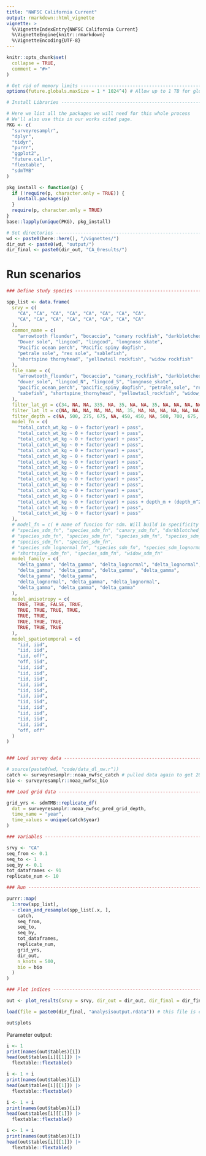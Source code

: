 ```yaml
---
title: "NWFSC California Current"
output: rmarkdown::html_vignette
vignette: >
  %\VignetteIndexEntry{NWFSC California Current}
  %\VignetteEngine{knitr::rmarkdown}
  %\VignetteEncoding{UTF-8}
---
```


```r
knitr::opts_chunk$set(
  collapse = TRUE,
  comment = "#>"
)
```

```r
# Get rid of memory limits -----------------------------------------------------
options(future.globals.maxSize = 1 * 1024^4) # Allow up to 1 TB for globals

# Install Libraries ------------------------------------------------------------

# Here we list all the packages we will need for this whole process
# We'll also use this in our works cited page.
PKG <- c(
  "surveyresamplr",
  "dplyr",
  "tidyr",
  "purrr",
  "ggplot2",
  "future.callr",
  "flextable", 
  "sdmTMB"
)

pkg_install <- function(p) {
  if (!require(p, character.only = TRUE)) {
    install.packages(p)
  }
  require(p, character.only = TRUE)
}
base::lapply(unique(PKG), pkg_install)

# Set directories --------------------------------------------------------------
wd <- paste0(here::here(), "/vignettes/")
dir_out <- paste0(wd, "output/")
dir_final <- paste0(dir_out, "CA_0results/")
```

# Run scenarios

```r

### Define study species -------------------------------------------------------

spp_list <- data.frame(
  srvy = c(
    "CA", "CA", "CA", "CA", "CA", "CA", "CA", "CA",
    "CA", "CA", "CA", "CA", "CA", "CA", "CA", "CA"
  ),
  common_name = c(
    "arrowtooth flounder", "bocaccio", "canary rockfish", "darkblotched rockfish",
    "Dover sole", "lingcod", "lingcod", "longnose skate",
    "Pacific ocean perch", "Pacific spiny dogfish",
    "petrale sole", "rex sole", "sablefish",
    "shortspine thornyhead", "yellowtail rockfish", "widow rockfish"
  ),
  file_name = c(
    "arrowtooth_flounder", "bocaccio", "canary_rockfish", "darkblotched_rockfish",
    "dover_sole", "lingcod_N", "lingcod_S", "longnose_skate",
    "pacific_ocean_perch", "pacific_spiny_dogfish", "petrale_sole", "rex_sole",
    "sabefish", "shortspine_thornyhead", "yellowtail_rockfish", "widow_rockfish"
  ),
  filter_lat_gt = c(34, NA, NA, 335, NA, 35, NA, NA, 35, NA, NA, NA, NA, NA, 35.5, 33.5),
  filter_lat_lt = c(NA, NA, NA, NA, NA, NA, 35, NA, NA, NA, NA, NA, NA, NA, NA, NA),
  filter_depth = c(NA, 500, 275, 675, NA, 450, 450, NA, 500, 700, 675, 700, NA, NA, 425, 675),
  model_fn = c(
    "total_catch_wt_kg ~ 0 + factor(year) + pass",
    "total_catch_wt_kg ~ 0 + factor(year) + pass",
    "total_catch_wt_kg ~ 0 + factor(year) + pass",
    "total_catch_wt_kg ~ 0 + factor(year) + pass",
    "total_catch_wt_kg ~ 0 + factor(year) + pass",
    "total_catch_wt_kg ~ 0 + factor(year) + pass",
    "total_catch_wt_kg ~ 0 + factor(year) + pass",
    "total_catch_wt_kg ~ 0 + factor(year) + pass",
    "total_catch_wt_kg ~ 0 + factor(year) + pass",
    "total_catch_wt_kg ~ 0 + factor(year) + pass",
    "total_catch_wt_kg ~ 0 + factor(year) + pass",
    "total_catch_wt_kg ~ 0 + factor(year) + pass",
    "total_catch_wt_kg ~ 0 + factor(year) + pass",
    "total_catch_wt_kg ~ 0 + factor(year) + pass + depth_m + (depth_m^2)",
    "total_catch_wt_kg ~ 0 + factor(year) + pass",
    "total_catch_wt_kg ~ 0 + factor(year) + pass"
  ),
  # model_fn = c( # name of funcion for sdm. Will build in specificity for this later
  # "species_sdm_fn", "species_sdm_fn", "canary_sdm_fn", "darkblotched_sdm_fn",
  # "species_sdm_fn", "species_sdm_fn", "species_sdm_fn", "species_sdm_fn",
  # "species_sdm_fn", "species_sdm_fn",
  # "species_sdm_lognormal_fn", "species_sdm_fn", "species_sdm_lognormal_fn"),
  # "shortspine_sdm_fn", "species_sdm_fn", "widow_sdm_fn"
  model_family = c(
    "delta_gamma", "delta_gamma", "delta_lognormal", "delta_lognormal",
    "delta_gamma", "delta_gamma", "delta_gamma", "delta_gamma",
    "delta_gamma", "delta_gamma",
    "delta_lognormal", "delta_gamma", "delta_lognormal",
    "delta_gamma", "delta_gamma", "delta_gamma"
  ),
  model_anisotropy = c(
    TRUE, TRUE, FALSE, TRUE,
    TRUE, TRUE, TRUE, TRUE,
    TRUE, TRUE,
    TRUE, TRUE, TRUE,
    TRUE, TRUE, TRUE
  ),
  model_spatiotemporal = c(
    "iid, iid",
    "iid, iid",
    "iid, off",
    "off, iid",
    "iid, iid",
    "iid, iid",
    "iid, iid",
    "iid, iid",
    "iid, iid",
    "iid, iid",
    "iid, iid",
    "iid, iid",
    "iid, iid",
    "iid, iid",
    "iid, iid",
    "off, off"
  )
)


### Load survey data -----------------------------------------------------------

# source(paste0(wd, "code/data_dl_nw.r"))
catch <- surveyresamplr::noaa_nwfsc_catch # pulled data again to get 2024
bio <- surveyresamplr::noaa_nwfsc_bio

### Load grid data -------------------------------------------------------------

grid_yrs <- sdmTMB::replicate_df(
  dat = surveyresamplr::noaa_nwfsc_pred_grid_depth,
  time_name = "year",
  time_values = unique(catch$year)
)

### Variables ------------------------------------------------------------------

srvy <- "CA"
seq_from <- 0.1
seq_to <- 1
seq_by <- 0.1
tot_dataframes <- 91
replicate_num <- 10

### Run ------------------------------------------------------------------------

purrr::map(
  1:nrow(spp_list),
  ~ clean_and_resample(spp_list[.x, ],
    catch,
    seq_from,
    seq_to,
    seq_by,
    tot_dataframes,
    replicate_num,
    grid_yrs,
    dir_out,
    n_knots = 500,
    bio = bio
  )
)

### Plot indices ---------------------------------------------------------------

out <- plot_results(srvy = srvy, dir_out = dir_out, dir_final = dir_final)

```

```r
load(file = paste0(dir_final, "analysisoutput.rdata")) # this file is created from plot_results()
```

```r
out$plots
```

Parameter output: 

```r
i <- 1
print(names(out$tables)[i])
head(out$tables[i][[1]]) |>
  flextable::flextable()
```


```r
i <- 1 + i
print(names(out$tables)[i])
head(out$tables[i][[1]]) |>
  flextable::flextable()
```


```r
i <- 1 + i
print(names(out$tables)[i])
head(out$tables[i][[1]]) |>
  flextable::flextable()
```


```r
i <- 1 + i
print(names(out$tables)[i])
head(out$tables[i][[1]]) |>
  flextable::flextable()
```
